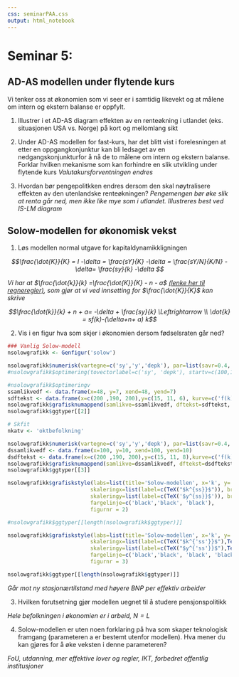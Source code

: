 ```yaml
---
css: seminarPAA.css
output: html_notebook
---
```


# Seminar 5:

## AD-AS modellen under flytende kurs

Vi tenker oss at økonomien som vi seer er i samtidig likevekt og at målene om intern og ekstern balanse er oppfylt.

1. Illustrer i et AD-AS diagram effekten av en renteøkning i utlandet (eks. situasjonen USA vs. Norge) på
kort og mellomlang sikt

2. Under AD-AS modellen for fast-kurs, har det blitt vist i forelesningen at etter en oppgangkonjunktur kan bli ledsaget av en nedgangskonjunkturfor å nå de to målene om intern og ekstern balanse. Forklar hvilken mekanisme som kan forhindre en slik utvikling under flytende kurs
*Valutakursforventningen endres*

3. Hvordan bør pengepolitkken endres dersom den skal nøytralisere effekten av den utenlandske renteøkningen? 
*Pengemengen bør øke slik at renta går ned, men ikke like mye som i utlandet. Illustreres best ved IS-LM diagram*

## Solow-modellen for økonomisk vekst

1. Løs modellen normal utgave for kapitaldynamikkligningen

*$$\frac{\dot{K}}{K} = I -\delta = \frac{sY}{K} -\delta = \frac{sY/N}{K/N} -\delta= \frac{sy}{k} -\delta $$*

*Vi har at $\frac{\dot{k}}{k} =\frac{\dot{K}}{K}  - n - a$ [(lenke her til regneregler)](formler.html), som gjør at vi ved innsetting for $\frac{\dot{K}}{K}$ kan skrive*

*$$\frac{\dot{k}}{k} + n + a=  -\delta  + \frac{sy}{k} \Leftrightarrow \\
\dot{k} = sf(k)-(\delta+n+ a) k$$*

2. Vis i en figur hva som skjer i økonomien dersom fødselsraten går ned?

```r
### Vanlig Solow-modell
nsolowgrafikk <- Genfigur('solow')

nsolowgrafikk$numerisk(vartegne=c('sy','y','depk'), par=list(savr=0.4, alpha=0.5, n=0.02, gamma=0.04), endvar=list(k=1:200) ,kat='solow')
#nsolowgrafikk$optimering(tovectorlabel=c('sy', 'depk'), startv=c(100,10))

#nsolowgrafikk$optimeringv
ssamlikvedf <- data.frame(x=48, y=7, xend=48, yend=7)
sdftekst <- data.frame(x=c(200 ,190, 200),y=c(15, 11, 6), kurve=c('f(k)', "(a+n+delta)k", 'sf(k)'), farge=c('red', 'red', 'red'))
nsolowgrafikk$grafisknumappend(samlikve=ssamlikvedf, dftekst=sdftekst, tilstand='solow')
nsolowgrafikk$ggtyper[[2]]

# Skfit
nkatv <- 'oktbefolkning'

nsolowgrafikk$numerisk(vartegne=c('sy','y','depk'), par=list(savr=0.4, alpha=0.5, n=0.00, gamma=0.04), endvar=list(k=1:200) ,kat=nkatv)
dssamlikvedf <- data.frame(x=100, y=10, xend=100, yend=10)
dsdftekst <- data.frame(x=c(200 ,190, 200),y=c(15, 11, 8),kurve=c('f(k)', "(a+n+delta)k", "(a+n'+delta)k"), farge=c('red', 'red', 'red'))
nsolowgrafikk$grafisknumappend(samlikve=dssamlikvedf, dftekst=dsdftekst, tilstand=nkatv)
nsolowgrafikk$ggtyper[[3]]
```

```r
nsolowgrafikk$grafiskstyle(labs=list(title='Solow-modellen', x='k', y='y=f(k)'),
                          skaleringx=list(label=c(TeX("$k^{ss}}$")), breaks=ssamlikvedf$x,limits=NULL),
                          skaleringy=list(label=c(TeX('$y^{ss}}$')), breaks=ssamlikvedf$y,limits=NULL),
                          fargelinje=c('black','black', 'black'),
                          figurnr = 2)

#nsolowgrafikk$ggtyper[[length(nsolowgrafikk$ggtyper)]]

nsolowgrafikk$grafiskstyle(labs=list(title='Solow-modellen', x='k', y='y=f(k)'),
                          skaleringx=list(label=c(TeX("$k^{'ss'}}$"),TeX("$k^{ss}}$")), breaks=c(dssamlikvedf$x, ssamlikvedf$x),limits=NULL),
                          skaleringy=list(label=c(TeX("$y^{'ss'}}$"),TeX("$y'^{ss}}$")), breaks=c(dssamlikvedf$y, ssamlikvedf$y),limits=NULL),
                          fargelinje=c('black','black', 'black', 'black', 'black', 'black', 'black'),
                          figurnr = 3)

nsolowgrafikk$ggtyper[[length(nsolowgrafikk$ggtyper)]]
```


*Går mot ny stasjonærtilstand med høyere BNP per effektiv arbeider*

3. Hvilken forutsetning  gjør modellen uegnet til å studere pensjonspolitikk

*Hele befolkningen i økonomien er i arbeid, $N=L$*

4. Solow-modellen er uten noen forklaring på hva som skaper teknologisk framgang (parameteren a er bestemt utenfor modellen). Hva mener du kan gjøres for å øke veksten i denne parameteren?

*FoU, utdanning, mer effektive lover og regler, IKT, forbedret offentlig institusjoner*
